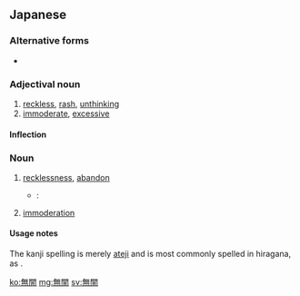 {{also|無暗}}
==Japanese==
{{ja-kanjitab|む|やみ|yomi=ok}}

===Alternative forms===
* {{l|ja|無暗}}

===Adjectival noun===
{{ja-adj|infl=な|むやみ}}

# [[reckless]], [[rash]], [[unthinking]]
# [[immoderate]], [[excessive]]

====Inflection====
{{ja-na|むやみ}}

===Noun===
{{ja-noun|むやみ}}

# [[recklessness]], [[abandon]]
#* {{RQ:Botchan}}:
#*: {{ja-usex|なぜそんな'''無闇'''をしたと聞く人があるかも知れぬ。|なぜ そんな '''むやみ''' を した と きく ひと が ある かもしれぬ。|Some may ask why I committed such a rash act.}}
# [[immoderation]]

====Usage notes====
The kanji spelling is merely [[当て字|ateji]] and is most commonly spelled in hiragana, as {{lang|ja|むやみ}}.

[[ko:無闇]]
[[mg:無闇]]
[[sv:無闇]]